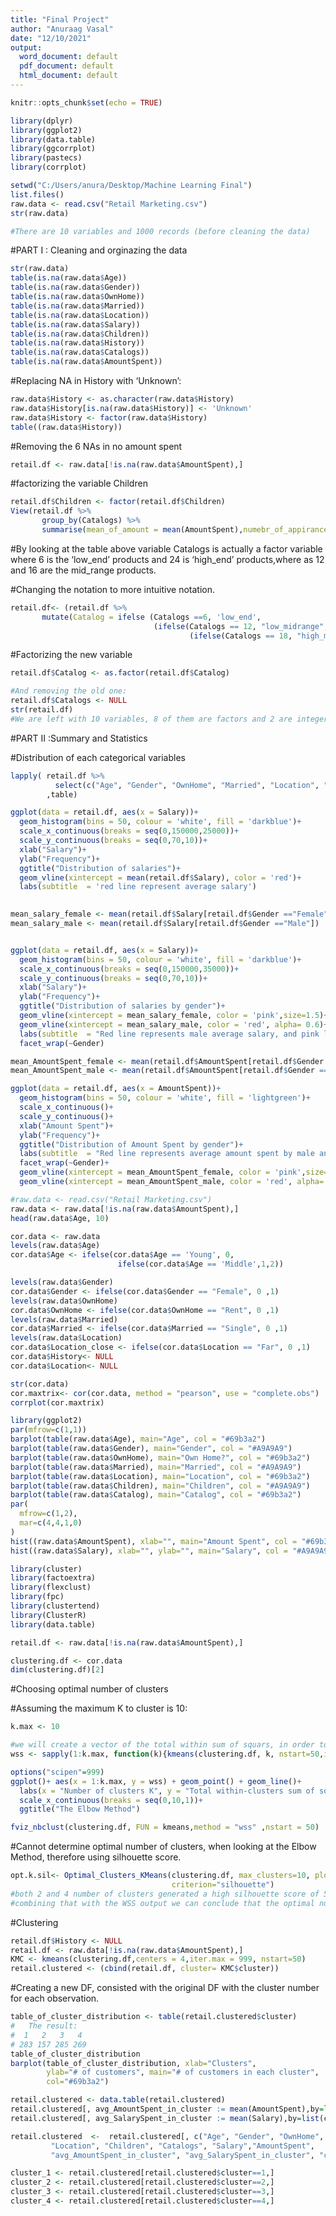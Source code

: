 ---
title: "Final Project"
author: "Anuraag Vasal"
date: "12/10/2021"
output:
  word_document: default
  pdf_document: default
  html_document: default
---

```{r setup, include=FALSE}
knitr::opts_chunk$set(echo = TRUE)
```
```{r}
library(dplyr)
library(ggplot2)
library(data.table)
library(ggcorrplot)
library(pastecs)
library(corrplot)
```

```{r}
setwd("C:/Users/anura/Desktop/Machine Learning Final")
list.files()
raw.data <- read.csv("Retail Marketing.csv")
str(raw.data)

#There are 10 variables and 1000 records (before cleaning the data)
```

#PART I : Cleaning and orginazing the data 
```{r}
str(raw.data)
table(is.na(raw.data$Age))
table(is.na(raw.data$Gender))
table(is.na(raw.data$OwnHome))
table(is.na(raw.data$Married))
table(is.na(raw.data$Location))
table(is.na(raw.data$Salary))
table(is.na(raw.data$Children))
table(is.na(raw.data$History))
table(is.na(raw.data$Catalogs))
table(is.na(raw.data$AmountSpent))
```
#Replacing NA in History with 'Unknown':
```{r}
raw.data$History <- as.character(raw.data$History)
raw.data$History[is.na(raw.data$History)] <- 'Unknown'
raw.data$History <- factor(raw.data$History)
table((raw.data$History))
```
#Removing the 6 NAs in no amount spent
```{r}
retail.df <- raw.data[!is.na(raw.data$AmountSpent),]
```
#factorizing the variable Children 
```{r}
retail.df$Children <- factor(retail.df$Children)  
View(retail.df %>%
       group_by(Catalogs) %>%
       summarise(mean_of_amount = mean(AmountSpent),numebr_of_appirances = n()))
```
#By looking at the table above variable Catalogs is actually a factor variable where 6 is the 'low_end' products and 24 is 'high_end' products,where as 12 and 16 are the mid_range products.

#Changing the notation to more intuitive notation.
```{r}
retail.df<- (retail.df %>%
       mutate(Catalog = ifelse (Catalogs ==6, 'low_end',
                                (ifelse(Catalogs == 12, "low_midrange", 
                                        (ifelse(Catalogs == 18, "high_midrange", "high_end")))))))
```
#Factorizing the new variable
```{r}
retail.df$Catalog <- as.factor(retail.df$Catalog)

#And removing the old one:
retail.df$Catalogs <- NULL
str(retail.df) 
#We are left with 10 variables, 8 of them are factors and 2 are integers (salary + amount spent)
```
#PART II :Summary and Statistics

#Distribution of each categorical variables
```{r}
lapply( retail.df %>%
          select(c("Age", "Gender", "OwnHome", "Married", "Location", "Children", "History","Catalog"))
        ,table)

ggplot(data = retail.df, aes(x = Salary))+
  geom_histogram(bins = 50, colour = 'white', fill = 'darkblue')+
  scale_x_continuous(breaks = seq(0,150000,25000))+
  scale_y_continuous(breaks = seq(0,70,10))+
  xlab("Salary")+
  ylab("Frequency")+
  ggtitle("Distribution of salaries")+
  geom_vline(xintercept = mean(retail.df$Salary), color = 'red')+
  labs(subtitle  = 'red line represent average salary')
  
```
```{r}
mean_salary_female <- mean(retail.df$Salary[retail.df$Gender =="Female"])
mean_salary_male <- mean(retail.df$Salary[retail.df$Gender =="Male"])


ggplot(data = retail.df, aes(x = Salary))+
  geom_histogram(bins = 50, colour = 'white', fill = 'darkblue')+
  scale_x_continuous(breaks = seq(0,150000,35000))+
  scale_y_continuous(breaks = seq(0,70,10))+
  xlab("Salary")+
  ylab("Frequency")+
  ggtitle("Distribution of salaries by gender")+
  geom_vline(xintercept = mean_salary_female, color = 'pink',size=1.5)+
  geom_vline(xintercept = mean_salary_male, color = 'red', alpha= 0.6)+
  labs(subtitle  = "Red line represents male average salary, and pink line represents female average salary")+
  facet_wrap(~Gender)
```
```{r}
mean_AmountSpent_female <- mean(retail.df$AmountSpent[retail.df$Gender =="Female"])
mean_AmountSpent_male <- mean(retail.df$AmountSpent[retail.df$Gender =="Male"])

ggplot(data = retail.df, aes(x = AmountSpent))+
  geom_histogram(bins = 50, colour = 'white', fill = 'lightgreen')+
  scale_x_continuous()+
  scale_y_continuous()+
  xlab("Amount Spent")+
  ylab("Frequency")+
  ggtitle("Distribution of Amount Spent by gender")+
  labs(subtitle  = "Red line represents average amount spent by male and pink line represents average amount spent by female")+
  facet_wrap(~Gender)+
  geom_vline(xintercept = mean_AmountSpent_female, color = 'pink',size=1.5)+
  geom_vline(xintercept = mean_AmountSpent_male, color = 'red', alpha= 0.6)
```

```{r}
#raw.data <- read.csv("Retail Marketing.csv")
raw.data <- raw.data[!is.na(raw.data$AmountSpent),]
head(raw.data$Age, 10)

cor.data <- raw.data
levels(raw.data$Age)
cor.data$Age <- ifelse(cor.data$Age == 'Young', 0,
                        ifelse(cor.data$Age == 'Middle',1,2))

levels(raw.data$Gender)
cor.data$Gender <- ifelse(cor.data$Gender == "Female", 0 ,1)
levels(raw.data$OwnHome)
cor.data$OwnHome <- ifelse(cor.data$OwnHome == "Rent", 0 ,1)
levels(raw.data$Married)
cor.data$Married <- ifelse(cor.data$Married == "Single", 0 ,1)
levels(raw.data$Location)
cor.data$Location_close <- ifelse(cor.data$Location == "Far", 0 ,1)
cor.data$History<- NULL
cor.data$Location<- NULL
```

```{r}
str(cor.data)
cor.maxtrix<- cor(cor.data, method = "pearson", use = "complete.obs")
corrplot(cor.maxtrix)
```

```{r}
library(ggplot2)
par(mfrow=c(1,1))
barplot(table(raw.data$Age), main="Age", col = "#69b3a2")
barplot(table(raw.data$Gender), main="Gender", col = "#A9A9A9")
barplot(table(raw.data$OwnHome), main="Own Home?", col = "#69b3a2")
barplot(table(raw.data$Married), main="Married", col = "#A9A9A9")
barplot(table(raw.data$Location), main="Location", col = "#69b3a2")
barplot(table(raw.data$Children), main="Children", col = "#A9A9A9")
barplot(table(raw.data$Catalog), main="Catalog", col = "#69b3a2")
par(
  mfrow=c(1,2),
  mar=c(4,4,1,0)
)
hist((raw.data$AmountSpent), xlab="", main="Amount Spent", col = "#69b3a2")
hist((raw.data$Salary), xlab="", ylab="", main="Salary", col = "#A9A9A9", grid=2)
```
```{r}
library(cluster)
library(factoextra)
library(flexclust)
library(fpc)
library(clustertend)
library(ClusterR)
library(data.table)

retail.df <- raw.data[!is.na(raw.data$AmountSpent),]
```

```{r}
clustering.df <- cor.data
dim(clustering.df)[2]
```
#Choosing optimal number of clusters

#Assuming the maximum K to cluster is 10: 
```{r}
k.max <- 10

#we will create a vector of the total within sum of squars, in order to visulize it 
wss <- sapply(1:k.max, function(k){kmeans(clustering.df, k, nstart=50,iter.max = 1000 )$tot.withinss})

options("scipen"=999)
ggplot()+ aes(x = 1:k.max, y = wss) + geom_point() + geom_line()+
  labs(x = "Number of clusters K", y = "Total within-clusters sum of squares")+
  scale_x_continuous(breaks = seq(0,10,1))+
  ggtitle("The Elbow Method")
```
```{r}
fviz_nbclust(clustering.df, FUN = kmeans,method = "wss" ,nstart = 50)
```

#Cannot determine optimal number of clusters, when looking at the Elbow Method, therefore using silhouette score.
```{r}
opt.k.sil<- Optimal_Clusters_KMeans(clustering.df, max_clusters=10, plot_clusters=TRUE, 
                                    criterion="silhouette")
#both 2 and 4 number of clusters generated a high silhouette score of 5.9 
#combining that with the WSS output we can conclude that the optimal number of clusters would be 4. 
```
#Clustering
```{r}
retail.df$History <- NULL
retail.df <- raw.data[!is.na(raw.data$AmountSpent),]
KMC <- kmeans(clustering.df,centers = 4,iter.max = 999, nstart=50) 
retail.clustered <- (cbind(retail.df, cluster= KMC$cluster)) 
```
#Creating a new DF, consisted with the original DF with the cluster number for each observation.
```{r}
table_of_cluster_distribution <- table(retail.clustered$cluster)
#   The result:
#  1   2   3   4 
# 283 157 285 269 
table_of_cluster_distribution
barplot(table_of_cluster_distribution, xlab="Clusters", 
        ylab="# of customers", main="# of customers in each cluster",
        col="#69b3a2")

retail.clustered <- data.table(retail.clustered)
retail.clustered[, avg_AmountSpent_in_cluster := mean(AmountSpent),by=list(cluster)]
retail.clustered[, avg_SalarySpent_in_cluster := mean(Salary),by=list(cluster)]

retail.clustered  <-  retail.clustered[, c("Age", "Gender", "OwnHome", "Married",                   
         "Location", "Children", "Catalogs", "Salary","AmountSpent", 
         "avg_AmountSpent_in_cluster", "avg_SalarySpent_in_cluster", "cluster" )]

cluster_1 <- retail.clustered[retail.clustered$cluster==1,]
cluster_2 <- retail.clustered[retail.clustered$cluster==2,]
cluster_3 <- retail.clustered[retail.clustered$cluster==3,]
cluster_4 <- retail.clustered[retail.clustered$cluster==4,]
```
